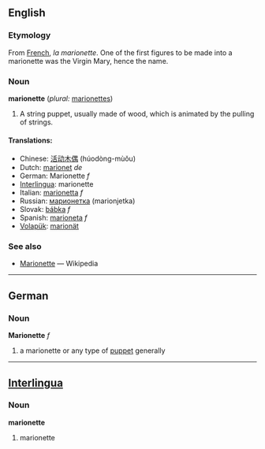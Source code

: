 == English ==

=== Etymology ===
From [[French]], ''la marionette''. One of the first figures to be made into a marionette was the Virgin Mary, hence the name.

=== Noun ===
'''marionette''' (''plural:'' [[marionettes]])

#A string puppet, usually made of wood, which is animated by the pulling of strings.

==== Translations: ====
*Chinese: [[活动木偶]] (húodòng-mùǒu)
*Dutch: [[marionet]] ''de''
*German: Marionette ''f''
*[[Interlingua]]: marionette
*Italian: [[marionetta]] ''f''
*Russian: [[марионетка]] (marionjetka)
*Slovak: [[bábka]] ''f''
*Spanish: [[marioneta]] ''f''
*[[Volapük]]: [[marionät]]

===See also===
*[[w:Marionette|Marionette]] — Wikipedia

----

==German==
===Noun===
'''Marionette''' ''f''

# a marionette or any type of [[puppet]] generally

----

==[[Interlingua]]==
===Noun===
'''marionette'''

# marionette